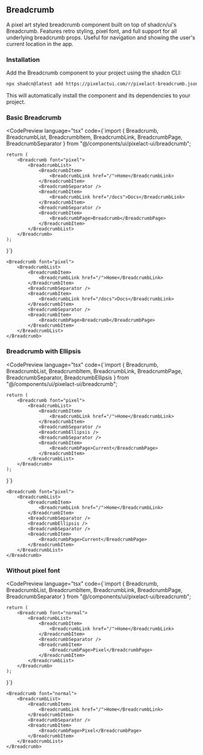 

## Breadcrumb

A pixel art styled breadcrumb component built on top of shadcn/ui's Breadcrumb. Features retro styling, pixel font, and full support for all underlying breadcrumb props. Useful for navigation and showing the user's current location in the app.

### Installation

Add the Breadcrumb component to your project using the shadcn CLI:

```bash
npx shadcn@latest add https://pixelactui.com/r/pixelact-breadcrumb.json
```

This will automatically install the component and its dependencies to your project.

### Basic Breadcrumb

<CodePreview
	language="tsx"
	code={`import { Breadcrumb, BreadcrumbList, BreadcrumbItem, BreadcrumbLink, BreadcrumbPage, BreadcrumbSeparator } from "@/components/ui/pixelact-ui/breadcrumb";

	return (
		<Breadcrumb font="pixel">
			<BreadcrumbList>
				<BreadcrumbItem>
					<BreadcrumbLink href="/">Home</BreadcrumbLink>
				</BreadcrumbItem>
				<BreadcrumbSeparator />
				<BreadcrumbItem>
					<BreadcrumbLink href="/docs">Docs</BreadcrumbLink>
				</BreadcrumbItem>
				<BreadcrumbSeparator />
				<BreadcrumbItem>
					<BreadcrumbPage>Breadcrumb</BreadcrumbPage>
				</BreadcrumbItem>
			</BreadcrumbList>
		</Breadcrumb>
	);
}`}
>
	<Breadcrumb font="pixel">
		<BreadcrumbList>
			<BreadcrumbItem>
				<BreadcrumbLink href="/">Home</BreadcrumbLink>
			</BreadcrumbItem>
			<BreadcrumbSeparator />
			<BreadcrumbItem>
				<BreadcrumbLink href="/docs">Docs</BreadcrumbLink>
			</BreadcrumbItem>
			<BreadcrumbSeparator />
			<BreadcrumbItem>
				<BreadcrumbPage>Breadcrumb</BreadcrumbPage>
			</BreadcrumbItem>
		</BreadcrumbList>
	</Breadcrumb>
</CodePreview>

### Breadcrumb with Ellipsis

<CodePreview
	language="tsx"
	code={`import { Breadcrumb, BreadcrumbList, BreadcrumbItem, BreadcrumbLink, BreadcrumbPage, BreadcrumbSeparator, BreadcrumbEllipsis } from "@/components/ui/pixelact-ui/breadcrumb";

	return (
		<Breadcrumb font="pixel">
			<BreadcrumbList>
				<BreadcrumbItem>
					<BreadcrumbLink href="/">Home</BreadcrumbLink>
				</BreadcrumbItem>
				<BreadcrumbSeparator />
				<BreadcrumbEllipsis />
				<BreadcrumbSeparator />
				<BreadcrumbItem>
					<BreadcrumbPage>Current</BreadcrumbPage>
				</BreadcrumbItem>
			</BreadcrumbList>
		</Breadcrumb>
	);
}`}
>
	<Breadcrumb font="pixel">
		<BreadcrumbList>
			<BreadcrumbItem>
				<BreadcrumbLink href="/">Home</BreadcrumbLink>
			</BreadcrumbItem>
			<BreadcrumbSeparator />
			<BreadcrumbEllipsis />
			<BreadcrumbSeparator />
			<BreadcrumbItem>
				<BreadcrumbPage>Current</BreadcrumbPage>
			</BreadcrumbItem>
		</BreadcrumbList>
	</Breadcrumb>
</CodePreview>

### Without pixel font

<CodePreview
	language="tsx"
	code={`import { Breadcrumb, BreadcrumbList, BreadcrumbItem, BreadcrumbLink, BreadcrumbPage, BreadcrumbSeparator } from "@/components/ui/pixelact-ui/breadcrumb";

	return (
		<Breadcrumb font="normal">
			<BreadcrumbList>
				<BreadcrumbItem>
					<BreadcrumbLink href="/">Home</BreadcrumbLink>
				</BreadcrumbItem>
				<BreadcrumbSeparator />
				<BreadcrumbItem>
					<BreadcrumbPage>Pixel</BreadcrumbPage>
				</BreadcrumbItem>
			</BreadcrumbList>
		</Breadcrumb>
	);
}`}
>
	<Breadcrumb font="normal">
		<BreadcrumbList>
			<BreadcrumbItem>
				<BreadcrumbLink href="/">Home</BreadcrumbLink>
			</BreadcrumbItem>
			<BreadcrumbSeparator />
			<BreadcrumbItem>
				<BreadcrumbPage>Pixel</BreadcrumbPage>
			</BreadcrumbItem>
		</BreadcrumbList>
	</Breadcrumb>
</CodePreview>
